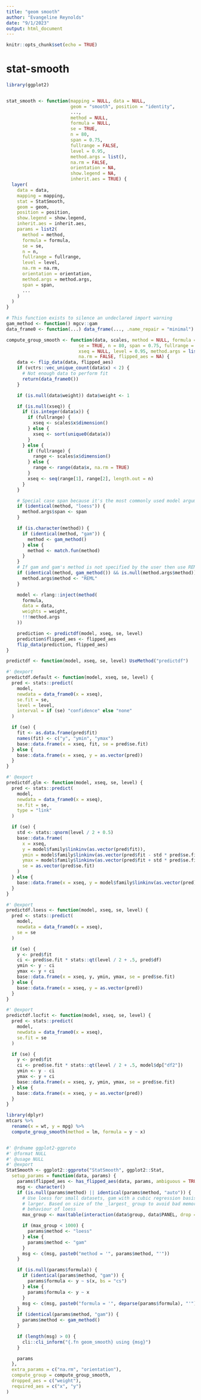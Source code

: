 ```yaml
---
title: "geom smooth"
author: "Evangeline Reynolds"
date: "9/1/2023"
output: html_document
---
```


```r
knitr::opts_chunk$set(echo = TRUE)
```



# stat-smooth

```r
library(ggplot2)


stat_smooth <- function(mapping = NULL, data = NULL,
                        geom = "smooth", position = "identity",
                        ...,
                        method = NULL,
                        formula = NULL,
                        se = TRUE,
                        n = 80,
                        span = 0.75,
                        fullrange = FALSE,
                        level = 0.95,
                        method.args = list(),
                        na.rm = FALSE,
                        orientation = NA,
                        show.legend = NA,
                        inherit.aes = TRUE) {
  layer(
    data = data,
    mapping = mapping,
    stat = StatSmooth,
    geom = geom,
    position = position,
    show.legend = show.legend,
    inherit.aes = inherit.aes,
    params = list2(
      method = method,
      formula = formula,
      se = se,
      n = n,
      fullrange = fullrange,
      level = level,
      na.rm = na.rm,
      orientation = orientation,
      method.args = method.args,
      span = span,
      ...
    )
  )
}

# This function exists to silence an undeclared import warning
gam_method <- function() mgcv::gam
data_frame0 <- function(...) data_frame(..., .name_repair = "minimal")

compute_group_smooth <- function(data, scales, method = NULL, formula = NULL,
                           se = TRUE, n = 80, span = 0.75, fullrange = FALSE,
                           xseq = NULL, level = 0.95, method.args = list(),
                           na.rm = FALSE, flipped_aes = NA) {
    data <- flip_data(data, flipped_aes)
    if (vctrs::vec_unique_count(data$x) < 2) {
      # Not enough data to perform fit
      return(data_frame0())
    }

    if (is.null(data$weight)) data$weight <- 1

    if (is.null(xseq)) {
      if (is.integer(data$x)) {
        if (fullrange) {
          xseq <- scales$x$dimension()
        } else {
          xseq <- sort(unique0(data$x))
        }
      } else {
        if (fullrange) {
          range <- scales$x$dimension()
        } else {
          range <- range(data$x, na.rm = TRUE)
        }
        xseq <- seq(range[1], range[2], length.out = n)
      }
    }

    # Special case span because it's the most commonly used model argument
    if (identical(method, "loess")) {
      method.args$span <- span
    }

    if (is.character(method)) {
      if (identical(method, "gam")) {
        method <- gam_method()
      } else {
        method <- match.fun(method)
      }
    }
    # If gam and gam's method is not specified by the user then use REML
    if (identical(method, gam_method()) && is.null(method.args$method)) {
      method.args$method <- "REML"
    }

    model <- rlang::inject(method(
      formula,
      data = data,
      weights = weight,
      !!!method.args
    ))

    prediction <- predictdf(model, xseq, se, level)
    prediction$flipped_aes <- flipped_aes
    flip_data(prediction, flipped_aes)
}

predictdf <- function(model, xseq, se, level) UseMethod("predictdf")

#' @export
predictdf.default <- function(model, xseq, se, level) {
  pred <- stats::predict(
    model,
    newdata = data_frame0(x = xseq),
    se.fit = se,
    level = level,
    interval = if (se) "confidence" else "none"
  )

  if (se) {
    fit <- as.data.frame(pred$fit)
    names(fit) <- c("y", "ymin", "ymax")
    base::data.frame(x = xseq, fit, se = pred$se.fit)
  } else {
    base::data.frame(x = xseq, y = as.vector(pred))
  }
}

#' @export
predictdf.glm <- function(model, xseq, se, level) {
  pred <- stats::predict(
    model,
    newdata = data_frame0(x = xseq),
    se.fit = se,
    type = "link"
  )

  if (se) {
    std <- stats::qnorm(level / 2 + 0.5)
    base::data.frame(
      x = xseq,
      y = model$family$linkinv(as.vector(pred$fit)),
      ymin = model$family$linkinv(as.vector(pred$fit - std * pred$se.fit)),
      ymax = model$family$linkinv(as.vector(pred$fit + std * pred$se.fit)),
      se = as.vector(pred$se.fit)
    )
  } else {
    base::data.frame(x = xseq, y = model$family$linkinv(as.vector(pred)))
  }
}

#' @export
predictdf.loess <- function(model, xseq, se, level) {
  pred <- stats::predict(
    model,
    newdata = data_frame0(x = xseq),
    se = se
  )

  if (se) {
    y <- pred$fit
    ci <- pred$se.fit * stats::qt(level / 2 + .5, pred$df)
    ymin <- y - ci
    ymax <- y + ci
    base::data.frame(x = xseq, y, ymin, ymax, se = pred$se.fit)
  } else {
    base::data.frame(x = xseq, y = as.vector(pred))
  }
}

#' @export
predictdf.locfit <- function(model, xseq, se, level) {
  pred <- stats::predict(
    model,
    newdata = data_frame0(x = xseq),
    se.fit = se
  )

  if (se) {
    y <- pred$fit
    ci <- pred$se.fit * stats::qt(level / 2 + .5, model$dp["df2"])
    ymin <- y - ci
    ymax <- y + ci
    base::data.frame(x = xseq, y, ymin, ymax, se = pred$se.fit)
  } else {
    base::data.frame(x = xseq, y = as.vector(pred))
  }
}

library(dplyr)
mtcars %>% 
  rename(x = wt, y = mpg) %>% 
  compute_group_smooth(method = lm, formula = y ~ x)


#' @rdname ggplot2-ggproto
#' @format NULL
#' @usage NULL
#' @export
StatSmooth <- ggplot2::ggproto("StatSmooth", ggplot2::Stat,
  setup_params = function(data, params) {
    params$flipped_aes <- has_flipped_aes(data, params, ambiguous = TRUE)
    msg <- character()
    if (is.null(params$method) || identical(params$method, "auto")) {
      # Use loess for small datasets, gam with a cubic regression basis for
      # larger. Based on size of the _largest_ group to avoid bad memory
      # behaviour of loess
      max_group <- max(table(interaction(data$group, data$PANEL, drop = TRUE)))

      if (max_group < 1000) {
        params$method <- "loess"
      } else {
        params$method <- "gam"
      }
      msg <- c(msg, paste0("method = '", params$method, "'"))
    }

    if (is.null(params$formula)) {
      if (identical(params$method, "gam")) {
        params$formula <- y ~ s(x, bs = "cs")
      } else {
        params$formula <- y ~ x
      }
      msg <- c(msg, paste0("formula = '", deparse(params$formula), "'"))
    }
    if (identical(params$method, "gam")) {
      params$method <- gam_method()
    }

    if (length(msg) > 0) {
      cli::cli_inform("{.fn geom_smooth} using {msg}")
    }

    params
  },
  extra_params = c("na.rm", "orientation"),
  compute_group = compute_group_smooth,
  dropped_aes = c("weight"),
  required_aes = c("x", "y")
)



```


